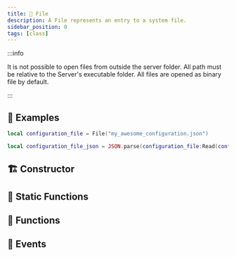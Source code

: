 ```yaml
---
title: 📁 File
description: A File represents an entry to a system file.
sidebar_position: 0
tags: [class]
---
```





<HeaderDeclaration class_data={ClassData} />

:::info

It is not possible to open files from outside the server folder. All path must be relative to the Server's executable folder. All files are opened as binary file by default.

:::


## 🎒 Examples

```lua
local configuration_file = File("my_awesome_configuration.json")

local configuration_file_json = JSON.parse(configuration_file:Read(configuration_file:Size()))
```


## 🏗️ Constructor

<ConstructorDeclaration class_data={ClassData} />


## 🗿 Static Functions

<StaticFunctionsDeclaration class_data={ClassData} />


## 🦠 Functions

<FunctionsDeclaration class_data={ClassData} />


## 🚀 Events

<EventsDeclaration class_data={ClassData} />
